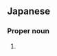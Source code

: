 ==Japanese==
{{ja-kanjitab|沙|樹}}

===Proper noun===
{{ja-pos|proper|さき}}

# {{given name|female|lang=ja|sort=さき}}